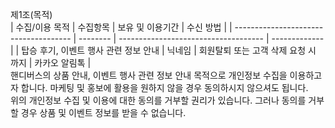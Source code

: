 제1조(목적)
<br/>
| 수집/이용 목적                        | 수집항목 | 보유 및 이용기간                     | 수신 방법     |
| ------------------------------------- | -------- | ------------------------------------ | ------------- |
| 탑승 후기, 이벤트 행사 관련 정보 안내 | 닉네임   | 회원탈퇴 또는 고객 삭제 요청 시 까지 | 카카오 알림톡 |
<br/>
핸디버스의 상품 안내, 이벤트 행사 관련 정보 안내 목적으로 개인정보 수집을 이용하고자 합니다. 마케팅 및 홍보에 활용을 원하지 않을 경우 동의하시지 않으셔도 됩니다.
<br/>
위의 개인정보 수집 및 이용에 대한 동의를 거부할 권리가 있습니다. 그러나 동의를 거부할 경우 상품 및 이벤트 정보를 받을 수 없습니다.
